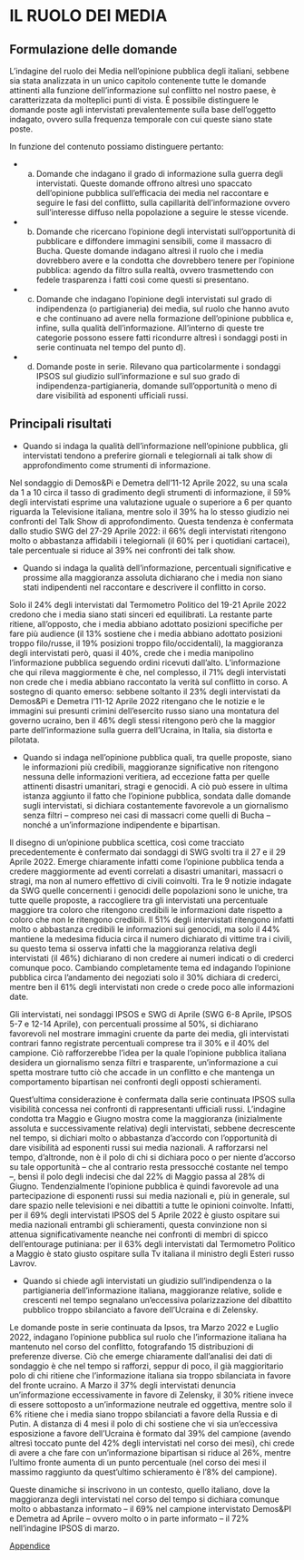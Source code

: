 #  IL RUOLO DEI MEDIA

## Formulazione delle domande 

L'indagine del ruolo dei Media nell’opinione pubblica degli italiani, sebbene sia stata analizzata in un unico capitolo contenente tutte le domande attinenti alla funzione dell’informazione sul conflitto nel nostro paese, è caratterizzata da molteplici punti di vista. È possibile distinguere le domande poste agli intervistati prevalentemente sulla base dell’oggetto indagato, ovvero sulla frequenza temporale con cui queste siano state poste. 

In funzione del contenuto possiamo distinguere pertanto:

* a) Domande che indagano il grado di informazione sulla guerra degli intervistati. Queste domande offrono altresì uno spaccato dell’opinione pubblica sull’efficacia dei media nel raccontare e seguire le fasi del conflitto, sulla capillarità dell’informazione ovvero sull’interesse diffuso nella popolazione a seguire le stesse vicende. 

* b) Domande che ricercano l’opinione degli intervistati sull’opportunità di pubblicare e diffondere immagini sensibili, come il massacro di Bucha. Queste domande indagano altresì il ruolo che i media dovrebbero avere e la condotta che dovrebbero tenere per l’opinione pubblica: agendo da filtro sulla realtà, ovvero trasmettendo con fedele trasparenza i fatti così come questi si presentano. 

* c) Domande che indagano l’opinione degli intervistati sul grado di indipendenza (o partigianeria) dei media, sul ruolo che hanno avuto e che continuano ad avere nella formazione dell’opinione pubblica e, infine, sulla qualità dell’informazione. All’interno di queste tre categorie possono essere fatti ricondurre altresì i sondaggi posti in serie continuata nel tempo del punto d).

* d) Domande poste in serie. Rilevano qua particolarmente i sondaggi IPSOS sul giudizio sull’informazione e sul suo grado di indipendenza-partigianeria, domande sull’opportunità o meno di dare visibilità ad esponenti ufficiali russi. 

## Principali risultati

* Quando si indaga la qualità dell’informazione nell’opinione pubblica, gli intervistati tendono a preferire giornali e telegiornali ai talk show di approfondimento come strumenti di informazione.

Nel sondaggio di Demos&Pi e Demetra dell’11-12 Aprile 2022, su una scala da 1 a 10 circa il tasso di gradimento degli strumenti di informazione,  il 59% degli intervistati esprime una valutazione uguale o superiore a 6 per quanto riguarda la Televisione italiana, mentre solo il 39% ha lo stesso giudizio nei confronti del Talk Show di approfondimento. Questa tendenza è confermata dallo studio SWG del 27-29 Aprile 2022: il 66% degli intervistati ritengono molto o abbastanza affidabili i telegiornali (il 60% per i quotidiani cartacei), tale percentuale si riduce al 39% nei confronti dei talk show. 

* Quando si indaga la qualità dell’informazione, percentuali significative e prossime alla maggioranza assoluta dichiarano che i media non siano stati indipendenti nel raccontare e descrivere il conflitto in corso. 

Solo il 24% degli intervistati dal Termometro Politico del 19-21 Aprile 2022 credono che i media siano stati sinceri ed equilibrati. La restante parte ritiene, all’opposto, che i media abbiano adottato posizioni specifiche per fare più audience (il 13% sostiene che i media abbiano adottato posizioni troppo filo/russe, il 19% posizioni troppo filo/occidentali), la maggioranza degli intervistati però, quasi il 40%, crede che i media manipolino l’informazione pubblica seguendo ordini ricevuti dall’alto. L’informazione che qui rileva maggiormente è che, nel complesso, il 71% degli intervistati non crede che i media abbiano raccontato la verità sul conflitto in corso. 
A sostegno di quanto emerso: sebbene soltanto il 23% degli intervistati da Demos&Pi e Demetra l’11-12 Aprile 2022 ritengano che le notizie e le immagini sui presunti crimini dell’esercito russo siano una montatura del governo ucraino, ben il 46% degli stessi ritengono però che la maggior parte dell’informazione sulla guerra dell’Ucraina, in Italia, sia distorta e pilotata. 

* Quando si indaga nell’opinione pubblica quali, tra quelle proposte, siano le informazioni più credibili, maggioranze significative non ritengono nessuna delle informazioni veritiera, ad eccezione fatta per quelle attinenti disastri umanitari, stragi e genocidi. A ciò può essere in ultima istanza aggiunto il fatto che l’opinione pubblica, sondata dalle domande sugli intervistati, si dichiara costantemente favorevole a un giornalismo senza filtri – compreso nei casi di massacri come quelli di Bucha – nonché a un’informazione indipendente e bipartisan.

Il disegno di un’opinione pubblica scettica, così come tracciato precedentemente è confermato dai sondaggi di SWG svolti tra il 27 e il 29 Aprile 2022. Emerge chiaramente infatti come l’opinione pubblica tenda a credere maggiormente ad eventi correlati a disastri umanitari, massacri o stragi, ma non al numero effettivo di civili coinvolti. Tra le 9 notizie indagate da SWG quelle concernenti i genocidi delle popolazioni sono le uniche, tra tutte quelle proposte, a raccogliere tra gli intervistati una percentuale maggiore tra coloro che ritengono credibili le informazioni date rispetto a coloro che non le ritengono credibili. Il 51% degli intervistati ritengono infatti molto o abbastanza credibili le informazioni sui genocidi, ma solo il 44% mantiene la medesima fiducia circa il numero dichiarato di vittime tra i civili, su questo tema si osserva infatti che la maggioranza relativa degli intervistati (il 46%) dichiarano di non credere ai numeri indicati o di crederci comunque poco. 
Cambiando completamente tema ed indagando l’opinione pubblica circa l’andamento dei negoziati solo il 30% dichiara di crederci, mentre ben il 61% degli intervistati non crede o crede poco alle informazioni date. 

Gli intervistati, nei sondaggi IPSOS e SWG di Aprile (SWG 6-8 Aprile, IPSOS 5-7 e 12-14 Aprile), con percentuali prossime al 50%, si dichiarano favorevoli nel mostrare immagini cruente da parte dei media, gli intervistati contrari fanno registrate percentuali comprese tra il 30% e il 40% del campione. Ciò rafforzerebbe l’idea per la quale l’opinione pubblica italiana desidera un giornalismo senza filtri e trasparente, un’informazione a cui spetta mostrare tutto ciò che accade in un conflitto e che mantenga un comportamento bipartisan nei confronti degli opposti schieramenti.
 
Quest’ultima considerazione è confermata dalla serie continuata IPSOS sulla visibilità concessa nei confronti di rappresentanti ufficiali russi. L’indagine condotta tra Maggio e Giugno mostra come la maggioranza (inizialmente assoluta e successivamente relativa) degli intervistati, sebbene decrescente nel tempo, si dichiari molto o abbastanza d’accordo con l’opportunità di dare visibilità ad esponenti russi sui media nazionali. A rafforzarsi nel tempo, d’altronde, non è il polo di chi si dichiara poco o per niente d’accorso su tale opportunità – che al contrario resta pressocché costante nel tempo –, bensì il polo degli indecisi che dal 22% di Maggio passa al 28% di Giugno.
Tendenzialmente l’opinione pubblica è quindi favorevole ad una partecipazione di esponenti russi sui media nazionali e, più in generale, sul dare spazio nelle televisioni e nei dibattiti a tutte le opinioni coinvolte. Infatti, per il 69% degli intervistati IPSOS del 5 Aprile 2022 è giusto ospitare sui media nazionali entrambi gli schieramenti, questa convinzione non si attenua significativamente neanche nei confronti di membri di spicco dell’entourage putiniana: per il 63% degli intervistati dal Termometro Politico a Maggio è stato giusto ospitare sulla Tv italiana il ministro degli Esteri russo Lavrov.

* Quando si chiede agli intervistati un giudizio sull’indipendenza o la partigianeria dell’informazione italiana, maggioranze relative, solide e crescenti nel tempo segnalano un’eccessiva polarizzazione del dibattito pubblico troppo sbilanciato a favore dell’Ucraina e di Zelensky.

Le domande poste in serie continuata da Ipsos, tra Marzo 2022 e Luglio 2022, indagano l’opinione pubblica sul ruolo che l’informazione italiana ha mantenuto nel corso del conflitto, fotografando 15 distribuzioni di preferenze diverse. Ciò che emerge chiaramente dall’analisi dei dati di sondaggio è che nel tempo si rafforzi, seppur di poco, il già maggioritario polo di chi ritiene che l’informazione italiana sia troppo sbilanciata in favore del fronte ucraino. A Marzo il 37% degli intervistati denuncia un’informazione eccessivamente in favore di Zelensky, il 30% ritiene invece di essere sottoposto a un’informazione neutrale ed oggettiva, mentre solo il 6% ritiene che i media siano troppo sbilanciati a favore della Russia e di Putin. A distanza di 4 mesi il polo di chi sostiene che vi sia un’eccessiva esposizione a favore dell’Ucraina è formato dal 39% del campione (avendo altresì toccato punte del 42% degli intervistati nel corso dei mesi), chi crede di avere a che fare con un’informazione bipartisan si riduce al 26%, mentre l’ultimo fronte aumenta di un punto percentuale (nel corso dei mesi il massimo raggiunto da quest’ultimo schieramento è l’8% del campione).

Queste dinamiche si inscrivono in un contesto, quello italiano, dove la maggioranza degli intervistati nel corso del tempo si dichiara comunque molto o abbastanza informato – il 69% nel campione intervistato Demos&PI e Demetra ad Aprile – ovvero molto o in parte informato – il 72% nell’indagine IPSOS di marzo.

[Appendice](https://github.com/LucianaFazio/Ucrania/blob/main/VIII.%20Ruolo%20dei%20media.pdf)

